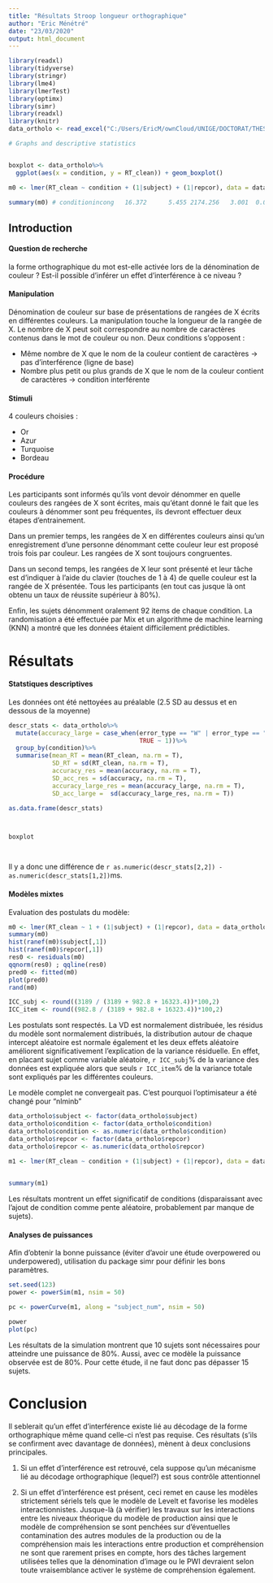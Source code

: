 ```yaml
---
title: "Résultats Stroop longueur orthographique"
author: "Eric Ménétré"
date: "23/03/2020"
output: html_document
---
```


```r
library(readxl)
library(tidyverse)
library(stringr)
library(lme4)
library(lmerTest)
library(optimx)
library(simr)
library(readxl)
library(knitr)
data_ortholo <- read_excel("C:/Users/EricM/ownCloud/UNIGE/DOCTORAT/THESE/ETUDE 5_Stroop longueur ortho/dev/results/Stroop_ortholo/data_ortholo_cleaned.xlsx")

# Graphs and descriptive statistics


boxplot <- data_ortholo%>%
  ggplot(aes(x = condition, y = RT_clean)) + geom_boxplot()

m0 <- lmer(RT_clean ~ condition + (1|subject) + (1|repcor), data = data_ortholo, REML = T, control = lmerControl(optimizer = "optimx", calc.derivs = FALSE,
                                                                                                                 optCtrl = list(method = "nlminb", starttests = FALSE, kkt = FALSE)))
summary(m0) # conditionincong   16.372      5.455 2174.256   3.001  0.00272


```



## Introduction

#### Question de recherche

la forme orthographique du mot est-elle activée lors de la dénomination de couleur ? Est-il possible d'inférer un effet d'interférence à ce niveau ?

#### Manipulation

Dénomination de couleur sur base de présentations de rangées de X écrits en différentes couleurs. La manipulation touche la longueur de la rangée de X. Le nombre de X peut soit correspondre au nombre de caractères contenus dans le mot de couleur ou non. Deux conditions s'opposent :

- Même nombre de X que le nom de la couleur contient de caractères -> pas d'interférence (ligne de base)
- Nombre plus petit ou plus grands de X que le nom de la couleur contient de caractères -> condition interférente

#### Stimuli

4 couleurs choisies :

- Or
- Azur
- Turquoise
- Bordeau

#### Procédure

Les participants sont informés qu'ils vont devoir dénommer en quelle couleurs des rangées de X sont écrites, mais qu'étant donné le fait que les couleurs à dénommer sont peu fréquentes, ils devront effectuer deux étapes d'entrainement.

Dans un premier temps, les rangées de X en différentes couleurs ainsi qu'un enregistrement d'une personne dénommant cette couleur leur est proposé trois fois par couleur. Les rangées de X sont toujours congruentes.

Dans un second temps, les rangées de X leur sont présenté et leur tâche est d'indiquer à l'aide du clavier (touches de 1 à 4) de quelle couleur est la rangée  de X présentée. Tous les participants (en tout cas jusque là ont obtenu un taux de réussite supérieur à 80%).

Enfin, les sujets dénomment oralement 92 items de chaque condition. La randomisation a été effectuée par Mix et un algorithme de machine learning (KNN) a montré que les données étaient difficilement prédictibles.

# Résultats

#### Statstiques descriptives

Les données ont été nettoyées au préalable (2.5 SD au dessus et en dessous de la moyenne)

```r

descr_stats <- data_ortholo%>%
  mutate(accuracy_large = case_when(error_type == "W" | error_type == "Wrcor"| error_type == "NR" ~ 0,
                                    TRUE ~ 1))%>%
  group_by(condition)%>%
  summarise(mean_RT = mean(RT_clean, na.rm = T),
            SD_RT = sd(RT_clean, na.rm = T),
            accuracy_res = mean(accuracy, na.rm = T),
            SD_acc_res = sd(accuracy, na.rm = T),
            accuracy_large_res = mean(accuracy_large, na.rm = T),
            SD_acc_large =  sd(accuracy_large_res, na.rm = T))

as.data.frame(descr_stats)



boxplot




```

Il y a donc une différence de `r as.numeric(descr_stats[2,2]) - as.numeric(descr_stats[1,2])`ms.


#### Modèles mixtes

Evaluation des postulats du modèle:

```r
m0 <- lmer(RT_clean ~ 1 + (1|subject) + (1|repcor), data = data_ortholo, REML = T)
summary(m0)
hist(ranef(m0)$subject[,1])
hist(ranef(m0)$repcor[,1])
res0 <- residuals(m0)
qqnorm(res0) ; qqline(res0)
pred0 <- fitted(m0)
plot(pred0)
rand(m0)

ICC_subj <- round((3189 / (3189 + 982.8 + 16323.4))*100,2)
ICC_item <- round((982.8 / (3189 + 982.8 + 16323.4))*100,2)


```

Les postulats sont respectés. La VD est normalement distribuée, les résidus du modèle sont normalement distribués, la distribution autour de chaque intercept aléatoire est normale également et les deux effets aléatoire améliorent significativement l'explication de la variance résiduelle. En effet, en placant sujet comme variable aléatoire, `r ICC_subj`% de la variance des données est expliquée alors que seuls `r ICC_item`% de la variance totale sont expliqués par les différentes couleurs.


Le modèle complet ne convergeait pas. C'est pourquoi l'optimisateur a été changé pour "nlminb"

```r

data_ortholo$subject <- factor(data_ortholo$subject)
data_ortholo$condition <- factor(data_ortholo$condition)
data_ortholo$condition <- as.numeric(data_ortholo$condition)
data_ortholo$repcor <- factor(data_ortholo$repcor)
data_ortholo$repcor <- as.numeric(data_ortholo$repcor)

m1 <- lmer(RT_clean ~ condition + (1|subject) + (1|repcor), data = data_ortholo, REML = T, control = lmerControl(optimizer = "optimx", calc.derivs = FALSE,
                                                                                                                 optCtrl = list(method = "nlminb", starttests = FALSE, kkt = FALSE)))

summary(m1) 
```


Les résultats montrent un effet significatif de conditions (disparaissant avec l'ajout de condition comme pente aléatoire, probablement par manque de sujets).

#### Analyses de puissances 

Afin d'obtenir la bonne puissance (éviter d'avoir une étude overpowered ou underpowered), utilisation du package simr pour définir les bons paramètres. 

```r
set.seed(123)
power <- powerSim(m1, nsim = 50)

pc <- powerCurve(m1, along = "subject_num", nsim = 50)

```

```r
power
plot(pc)
```

Les résultats de la simulation montrent que 10 sujets sont nécessaires pour atteindre une puissance de 80%. Aussi, avec ce modèle la puissance observée est de 80%. Pour cette étude, il ne faut donc pas dépasser 15 sujets.

# Conclusion

Il seblerait qu'un effet d'interférence existe lié au décodage de la forme orthographique même quand celle-ci n'est pas requise. Ces résultats (s'ils se confirment avec davantage de données), mènent à deux conclusions principales. 

1. Si un effet d'interférence est retrouvé, cela suppose qu'un mécanisme lié au décodage orthographique (lequel?) est sous contrôle attentionnel

2. Si un effet d'interférence est présent, ceci remet en cause les modèles strictement sériels tels que le modèle de Levelt et favorise les modèles interactionnistes. Jusque-là (à vérifier) les travaux sur les interactions entre les niveaux théorique du modèle de production ainsi que le modèle de compréhension se sont penchées sur d'éventuelles contamination des autres modules de la production ou de la compréhension mais les interactions entre production et compréhension ne sont que rarement prises en compte, hors des tâches largement utilisées telles que la dénomination d'image ou le PWI devraient selon toute vraisemblance activer le système de compréhension également.